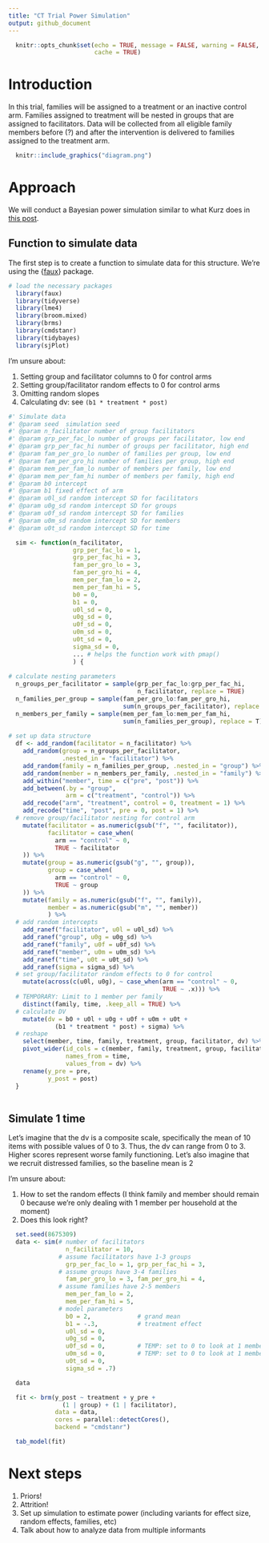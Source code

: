 ```yaml
---
title: "CT Trial Power Simulation"
output: github_document
---
```


```r
  knitr::opts_chunk$set(echo = TRUE, message = FALSE, warning = FALSE,
                        cache = TRUE)
```

# Introduction

In this trial, families will be assigned to a treatment or an inactive control arm. Families assigned to treatment will be nested in groups that are assigned to facilitators. Data will be collected from all eligible family members before (?) and after the intervention is delivered to families assigned to the treatment arm.

```r
  knitr::include_graphics("diagram.png")
```

# Approach

We will conduct a Bayesian power simulation similar to what Kurz does in [this post](https://solomonkurz.netlify.app/post/bayesian-power-analysis-part-i/).

## Function to simulate data

The first step is to create a function to simulate data for this structure. We're using the {[faux](https://debruine.github.io/faux/articles/sim_mixed.html)} package.

```r
# load the necessary packages
  library(faux)
  library(tidyverse)
  library(lme4)
  library(broom.mixed)
  library(brms)
  library(cmdstanr)
  library(tidybayes)
  library(sjPlot)
```

I'm unsure about:

1. Setting group and facilitator columns to 0 for control arms
2. Setting group/facilitator random effects to 0 for control arms
3. Omitting random slopes
4. Calculating dv: see `(b1 * treatment * post)`

```r
#' Simulate data
#' @param seed  simulation seed
#' @param n_facilitator number of group facilitators
#' @param grp_per_fac_lo number of groups per facilitator, low end
#' @param grp_per_fac_hi number of groups per facilitator, high end
#' @param fam_per_gro_lo number of families per group, low end
#' @param fam_per_gro_hi number of families per group, high end
#' @param mem_per_fam_lo number of members per family, low end
#' @param mem_per_fam_hi number of members per family, high end
#' @param b0 intercept
#' @param b1 fixed effect of arm
#' @param u0l_sd random intercept SD for facilitators
#' @param u0g_sd random intercept SD for groups
#' @param u0f_sd random intercept SD for families
#' @param u0m_sd random intercept SD for members
#' @param u0t_sd random intercept SD for time

  sim <- function(n_facilitator, 
                  grp_per_fac_lo = 1,
                  grp_per_fac_hi = 3,
                  fam_per_gro_lo = 3,
                  fam_per_gro_hi = 4,
                  mem_per_fam_lo = 2,
                  mem_per_fam_hi = 5,
                  b0 = 0,
                  b1 = 0,       
                  u0l_sd = 0,   
                  u0g_sd = 0,   
                  u0f_sd = 0,   
                  u0m_sd = 0,   
                  u0t_sd = 0,   
                  sigma_sd = 0,
                  ... # helps the function work with pmap() 
                  ) {
    
# calculate nesting parameters
  n_groups_per_facilitator = sample(grp_per_fac_lo:grp_per_fac_hi, 
                                    n_facilitator, replace = TRUE)
  n_families_per_group = sample(fam_per_gro_lo:fam_per_gro_hi,
                                sum(n_groups_per_facilitator), replace = T)
  n_members_per_family = sample(mem_per_fam_lo:mem_per_fam_hi,
                                sum(n_families_per_group), replace = T)
  
# set up data structure
  df <- add_random(facilitator = n_facilitator) %>%
    add_random(group = n_groups_per_facilitator, 
               .nested_in = "facilitator") %>%
    add_random(family = n_families_per_group, .nested_in = "group") %>%
    add_random(member = n_members_per_family, .nested_in = "family") %>%
    add_within("member", time = c("pre", "post")) %>%
    add_between(.by = "group",
                arm = c("treatment", "control")) %>%
    add_recode("arm", "treatment", control = 0, treatment = 1) %>%
    add_recode("time", "post", pre = 0, post = 1) %>%
  # remove group/facilitator nesting for control arm
    mutate(facilitator = as.numeric(gsub("f", "", facilitator)),
           facilitator = case_when(
             arm == "control" ~ 0,
             TRUE ~ facilitator
    )) %>%
    mutate(group = as.numeric(gsub("g", "", group)),
           group = case_when(
             arm == "control" ~ 0,
             TRUE ~ group
    )) %>%
    mutate(family = as.numeric(gsub("f", "", family)),
           member = as.numeric(gsub("m", "", member))
           ) %>%
  # add random intercepts
    add_ranef("facilitator", u0l = u0l_sd) %>%
    add_ranef("group", u0g = u0g_sd) %>%
    add_ranef("family", u0f = u0f_sd) %>%
    add_ranef("member", u0m = u0m_sd) %>%
    add_ranef("time", u0t = u0t_sd) %>%
    add_ranef(sigma = sigma_sd) %>%
  # set group/facilitator random effects to 0 for control
    mutate(across(c(u0l, u0g), ~ case_when(arm == "control" ~ 0, 
                                           TRUE ~ .x))) %>%
  # TEMPORARY: Limit to 1 member per family
    distinct(family, time, .keep_all = TRUE) %>%
  # calculate DV
    mutate(dv = b0 + u0l + u0g + u0f + u0m + u0t + 
             (b1 * treatment * post) + sigma) %>%
  # reshape
    select(member, time, family, treatment, group, facilitator, dv) %>%
    pivot_wider(id_cols = c(member, family, treatment, group, facilitator),
                names_from = time,
                values_from = dv) %>%
    rename(y_pre = pre,
           y_post = post)
  }
  
```

## Simulate 1 time

Let's imagine that the dv is a composite scale, specifically the mean of 10 items with possible values of 0 to 3. Thus, the dv can range from 0 to 3. Higher scores represent worse family functioning. Let's also imagine that we recruit distressed families, so the baseline mean is 2

I'm unsure about:

1. How to set the random effects (I think family and member should remain 0 because we're only dealing with 1 member per household at the moment)
2. Does this look right?

```r
  set.seed(8675309)
  data <- sim(# number of facilitators
                n_facilitator = 10, 
              # assume facilitators have 1-3 groups
                grp_per_fac_lo = 1, grp_per_fac_hi = 3,
              # assume groups have 3-4 families
                fam_per_gro_lo = 3, fam_per_gro_hi = 4,
              # assume families have 2-5 members
                mem_per_fam_lo = 2,
                mem_per_fam_hi = 5,
              # model parameters
                b0 = 2,             # grand mean
                b1 = -.3,           # treatment effect
                u0l_sd = 0,   
                u0g_sd = 0,   
                u0f_sd = 0,         # TEMP: set to 0 to look at 1 member/fam
                u0m_sd = 0,         # TEMP: set to 0 to look at 1 member/fam
                u0t_sd = 0,   
                sigma_sd = .7)
```

```r
  data
```

```r
  fit <- brm(y_post ~ treatment + y_pre + 
               (1 | group) + (1 | facilitator),
             data = data, 
             cores = parallel::detectCores(),
             backend = "cmdstanr")
```

```r
  tab_model(fit)
```


# Next steps

1. Priors!
2. Attrition!
3. Set up simulation to estimate power (including variants for effect size, random effects, families, etc)
4. Talk about how to analyze data from multiple informants
